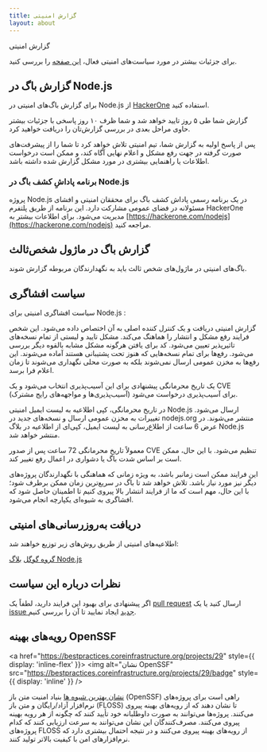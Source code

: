 ```yaml
---
title: گزارش امنیتی
layout: about
---
```


گزارش امنیتی

برای جزئیات بیشتر در مورد سیاست‌های امنیتی فعال، [این صفحه](https://github.com/nodejs/node/security/policy) را بررسی کنید.

## گزارش باگ در Node.js

برای گزارش باگ‌های امنیتی در Node.js از [HackerOne](https://hackerone.com/nodejs) استفاده کنید.

گزارش شما طی ۵ روز تایید خواهد شد و شما ظرف ۱۰ روز پاسخی با جزئیات بیشتر حاوی مراحل بعدی در بررسی گزارش‌تان را دریافت خواهید کرد.

پس از پاسخ اولیه به گزارش شما، تیم امنیتی تلاش خواهد کرد تا شما را از پیشرفت‌های صورت گرفته در جهت رفع مشکل و اعلام نهایی آگاه کند، و ممکن است درخواست اطلاعات یا راهنمایی بیشتری در مورد مشکل گزارش شده داشته باشد.

### برنامه پاداشِ کشف باگ در Node.js

پروژه Node.js در یک برنامه رسمی پاداش کشف باگ برای محققان امنیتی و افشای مسئولانه در فضای عمومی مشارکت دارد. این برنامه از طریق پلتفرم HackerOne مدیریت می‌شود. برای اطلاعات بیشتر به [https://hackerone.com/nodejs](https://hackerone.com/nodejs) مراجعه کنید.

## گزارش باگ در ماژول شخص‌ثالث

باگ‌های امنیتی در ماژول‌های شخص ثالث باید به نگهدارندگان مربوطه گزارش شوند.

## سیاست افشاگری

سیاست افشاگری امنیتی برای Node.js :

گزارش امنیتی دریافت و یک کنترل کننده اصلی به آن اختصاص داده می‌شود. این شخص فرایند رفع مشکل و انتشار را هماهنگ می‌کند. مشکل تایید و لیستی از تمام نسخه‌های تاثیرپذیر تعیین می‌شود. کد برای یافتن هرگونه مشکل مشابه بالقوه دیگر بررسی می‌شود. رفع‌ها برای تمام نسخه‌هایی که هنوز تحت پشتیبانی هستند آماده می‌شوند. این رفع‌ها به مخزن عمومی ارسال نمی‌شوند بلکه به صورت محلی نگهداری می‌شوند تا زمان اعلام فرا برسد.

یک تاریخ محرمانگی پیشنهادی برای این آسیب‌پذیری انتخاب می‌شود و یک CVE (آسیب‌پذیری‌ها و مواجهه‌های رایج مشترک) برای آسیب‌پذیری درخواست می‌شود.

در تاریخ محرمانگی، کپی اطلاعیه به لیست ایمیل امنیتی Node.js ارسال می‌شود. تغییرات به مخزن عمومی ارسال و نسخه‌های جدید در nodejs.org منتشر می‌شوند. در عرض 6 ساعت از اطلاع‌رسانی به لیست ایمیل، کپی‌ای از اطلاعیه در بلاگ Node.js منتشر خواهد شد.

معمولاً تاریخ محرمانگی 72 ساعت پس از صدور CVE تنظیم می‌شود. با این حال، ممکن است بر اساس شدت باگ یا دشواری در اعمال رفع تغییر کند.

این فرایند ممکن است زمانبر باشد، به ویژه زمانی که هماهنگی با نگهدارندگان پروژه‌های دیگر نیز مورد نیاز باشد. تلاش خواهد شد تا باگ در سریع‌ترین زمان ممکن برطرف شود؛ با این حال، مهم است که ما از فرایند انتشار بالا پیروی کنیم تا اطمینان حاصل شود که افشاگری به شیوه‌ای یکپارچه انجام می‌شود.

## دریافت به‌روزرسانی‌های امنیتی

اطلاعیه‌های امنیتی از طریق روش‌های زیر توزیع خواهند شد:

[گروه گوگل](https://groups.google.com/group/nodejs-sec)
[بلاگ Node.js](/blog)

## نظرات درباره این سیاست

اگر پیشنهادی برای بهبود این فرایند دارید، لطفاً یک [pull request](https://github.com/nodejs/nodejs.org) ارسال کنید یا یک [issue جدید](https://github.com/nodejs/security-wg/issues/new) ایجاد نمایید تا آن را بررسی کنیم.

## رویه‌های بهینه OpenSSF

<a href="https://bestpractices.coreinfrastructure.org/projects/29" style={{ display: 'inline-flex' }}>
<img alt="نشان OpenSSF" src="https://bestpractices.coreinfrastructure.org/projects/29/badge" style={{ display: 'inline' }} />
</a>

[نشان بهترین شیوه ها](https://github.com/coreinfrastructure/best-practices-badge) بنیاد امنیت متن باز (OpenSSF) راهی است برای پروژه‌های نرم‌افزار آزاد/رایگان و متن باز (FLOSS) تا نشان دهند که از رویه‌های بهینه پیروی می‌کنند. پروژه‌ها می‌توانند به صورت داوطلبانه خود تأیید کنند که چگونه از هر رویه بهینه پیروی می‌کنند. مصرف‌کنندگان این نشان می‌توانند به سرعت ارزیابی کنند که کدام پروژه‌های FLOSS از رویه‌های بهینه پیروی می‌کنند و در نتیجه احتمال بیشتری دارد که نرم‌افزارهای امن با کیفیت بالاتر تولید کنند.
